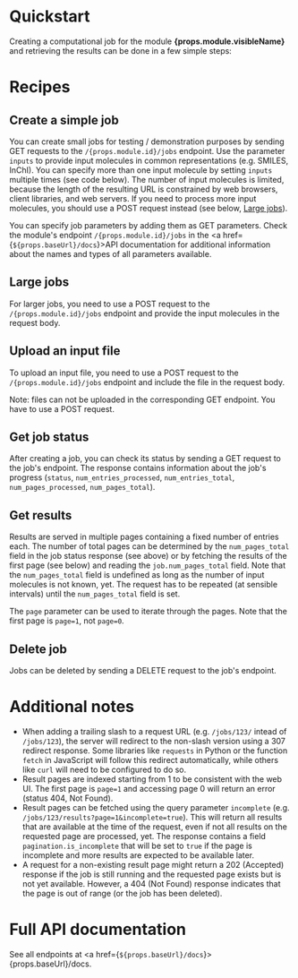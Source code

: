 
# Quickstart

Creating a computational job for the module **{props.module.visibleName}** and retrieving the 
results can be done in a few simple steps:

<ApiCard
    baseUrl={props.baseUrl}
    module={props.module}
    exampleName="quickstart"
    selectedLanguage={props.selectedLanguage}
    onSelectLanguage={props.setSelectedLanguage}
/>

# Recipes

## Create a simple job

You can create small jobs for testing / demonstration purposes by sending GET requests to the <code
className="text-nowrap">/{props.module.id}/jobs</code> endpoint. Use the parameter `inputs` to
provide input molecules in common representations (e.g. SMILES, InChI). You can specify more than
one input molecule by setting `inputs` multiple times (see code below). The number of input
molecules is limited, because the length of the resulting URL is constrained by web browsers, client
libraries, and web servers. If you need to process more input molecules, you should use a POST
request instead (see below, [Large jobs](#large-jobs)).

You can specify job parameters by adding them as GET parameters. Check the module's endpoint <code
className="text-nowrap">/{props.module.id}/jobs</code> in the <a href={`${props.baseUrl}/docs`}>API
documentation</a> for additional information about the names and types of all parameters available.

<ApiCard
    baseUrl={props.baseUrl}
    module={props.module}
    exampleName="createSimpleJob"
    selectedLanguage={props.selectedLanguage}
    onSelectLanguage={props.setSelectedLanguage}
/>

## Large jobs

For larger jobs, you need to use a POST request to the <code
className="text-nowrap">/{props.module.id}/jobs</code> endpoint and provide the input molecules in 
the request body. 

<ApiCard
    baseUrl={props.baseUrl}
    module={props.module}
    exampleName="createComplexJob"
    selectedLanguage={props.selectedLanguage}
    onSelectLanguage={props.setSelectedLanguage}
/>


## Upload an input file

To upload an input file, you need to use a POST request to the <code
className="text-nowrap">/{props.module.id}/jobs</code> endpoint and include the file in the request
body.

Note: files can not be uploaded in the corresponding GET endpoint. You have to use a POST request.

<ApiCard
    baseUrl={props.baseUrl}
    module={props.module}
    exampleName="createJobWithFile"
    selectedLanguage={props.selectedLanguage}
    onSelectLanguage={props.setSelectedLanguage}
/>

## Get job status

After creating a job, you can check its status by sending a GET request to the job's endpoint. The
response contains information about the job's progress (`status`, `num_entries_processed`, 
`num_entries_total`, `num_pages_processed`, `num_pages_total`).

<ApiCard
    baseUrl={props.baseUrl}
    module={props.module}
    exampleName="getJobStatus"
    selectedLanguage={props.selectedLanguage}
    onSelectLanguage={props.setSelectedLanguage}
/>

## Get results

Results are served in multiple pages containing a fixed number of entries each. The number of total
pages can be determined by the `num_pages_total` field in the job status response (see above) or by
fetching the results of the first page (see below) and reading the `job.num_pages_total` field. Note
that the `num_pages_total` field is undefined as long as the number of input molecules is not known,
yet. The request has to be repeated (at sensible intervals) until the `num_pages_total` field is
set.

The `page` parameter can be used to iterate through the pages. Note that the first page is
`page=1`, not `page=0`.

<ApiCard
    baseUrl={props.baseUrl}
    module={props.module}
    exampleName="getResults"
    selectedLanguage={props.selectedLanguage}
    onSelectLanguage={props.setSelectedLanguage}
/>

## Delete job

Jobs can be deleted by sending a DELETE request to the job's endpoint.

<ApiCard
    baseUrl={props.baseUrl}
    module={props.module}
    exampleName="deleteJob"
    selectedLanguage={props.selectedLanguage}
    onSelectLanguage={props.setSelectedLanguage}
/>

# Additional notes

* When adding a trailing slash to a request URL (e.g. `/jobs/123/` intead of `/jobs/123`), the
  server will redirect to the non-slash version using a 307 redirect response. Some libraries like
  `requests` in Python or the function `fetch` in JavaScript will follow this redirect 
  automatically, while others like `curl` will need to be configured to do so.
* Result pages are indexed starting from 1 to be consistent with the web UI. The first page is
  `page=1` and accessing page 0 will return an error (status 404, Not Found).
* Result pages can be fetched using the query parameter `incomplete` (e.g.
  `/jobs/123/results?page=1&incomplete=true`). This will return all results that are available at
  the time of the request, even if not all results on the requested page are processed, yet. The
  response contains a field `pagination.is_incomplete` that will be set to `true` if the page is
  incomplete and more results are expected to be available later.
* A request for a non-existing result page might return a 202 (Accepted) response if the job is
  still running and the requested page exists but is not yet available. However, a 404 (Not
  Found) response indicates that the page is out of range (or the job has been deleted).

# Full API documentation

See all endpoints at <a href={`${props.baseUrl}/docs`}>{props.baseUrl}/docs</a>.